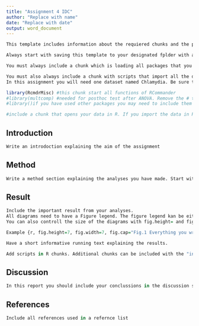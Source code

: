 ```yaml
---
title: "Assignment 4 IDC"
author: "Replace with name"
date: "Replace with date"
output: word_document
---
```


```r
This template includes information about the requiered chunks and the prefered format of text, diagrams and tables. All chunks with information only, are set to not produce any text in the output file.

Always start with saving this template to your designated fplder with a new name.

You must always include a chunk which is loading all packages that you use during the kniting session.

You must also always include a chunk with scripts that import all the data that is needed for the kniting session. This can either be one single chunk with many separate scripts or several chunks with one script each.
In this assignment you will need one dataset named Chlamydia. Be sure to include the last version of the datset including all variables.

```

 
```r
library(RcmdrMisc) #this chunk start all functions of RCommander
#library(multcomp) #needed for posthoc test after ANOVA. Remove the # to activate
#library()if you have used other packages you may need to include them here
```


```r
#include a chunk that opens your data in R. If you import the data in RCommander you can copy-paste the chunk that is produced in Rcommander directly into this RMarkdown file 
```


## Introduction

```r
Write an introdoction explaining the aim of the assignment
```



## Method

```r
Write a method section explaining the analyses you have made. Start with the research question, tell the reader were you found the data (EDE team 2006), and describe the analyses you have made. 
```

## Result

```r
Include the important result from your analyses.
All diagrams need to have a Figure legend. The figure legend kan be either written below the diagram chunk, or be included in the first row in the chunk with the command fig.cap="".
You can also controll the size of the diagrams with fig.height= and fig.width=

Example {r, fig.height=7, fig.width=7, fig.cap="Fig.1 Everything you write in between the quotation marks will be added as a figrue caption under the figure"}

Have a short informative running text explaining the results.

Add scripts in R chunks. Additional chunks can be included with the "insert"" button
```





## Discussion

```r
In this report you should include your conclussions in the discussion section 
```

## References

```r
Include all references used in a refernce list
```


